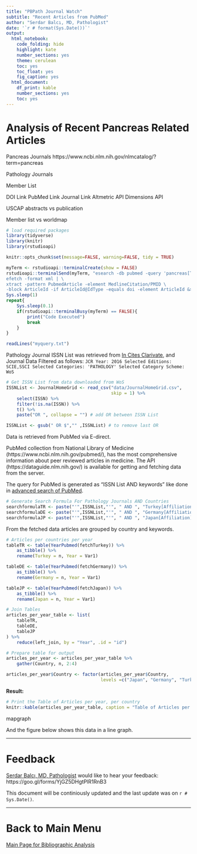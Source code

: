 ```yaml
---
title: "PBPath Journal Watch"
subtitle: "Recent Articles from PubMed"
author: "Serdar Balcı, MD, Pathologist"
date: '`r # format(Sys.Date())`'
output: 
  html_notebook: 
    code_folding: hide
    highlight: kate
    number_sections: yes
    theme: cerulean
    toc: yes
    toc_float: yes
    fig_caption: yes
  html_document: 
    df_print: kable
    number_sections: yes
    toc: yes
---
```



# Analysis of Recent Pancreas Related Articles

Pancreas Journals
https://www.ncbi.nlm.nih.gov/nlmcatalog/?term=pancreas

Pathology Journals

Member List

DOI Link
PubMed Link
Journal Link
Altmetric API
Dimensions API


USCAP abstracts vs publication

Member list vs worldmap




```r
# load required packages
library(tidyverse)
library(knitr)
library(rstudioapi)
```

    
```r
knitr::opts_chunk$set(message=FALSE, warning=FALSE, tidy = TRUE)
```



```r
myTerm <- rstudioapi::terminalCreate(show = FALSE)
rstudioapi::terminalSend(myTerm, "esearch -db pubmed -query 'pancreas[Title/Abstract]) AND pathology' -datetype EDAT -min 2018/05/01 -max 3000 | \
efetch -format xml | \
xtract -pattern PubmedArticle -element MedlineCitation/PMID \
-block ArticleId -if ArticleId@IdType -equals doi -element ArticleId &> myquery.txt")
Sys.sleep(1)
repeat{
    Sys.sleep(0.1)
    if(rstudioapi::terminalBusy(myTerm) == FALSE){
        print("Code Executed")
        break
    }
}
```


```r
readLines("myquery.txt")
```



Pathology Journal ISSN List was retrieved from [In Cites Clarivate](https://jcr.incites.thomsonreuters.com/), and Journal Data Filtered as follows: `JCR Year: 2016 Selected Editions: SCIE,SSCI Selected Categories: 'PATHOLOGY' Selected Category Scheme: WoS`

```r
# Get ISSN List from data downloaded from WoS
ISSNList <- JournalHomeGrid <- read_csv("data/JournalHomeGrid.csv",
                                        skip = 1) %>%
    select(ISSN) %>%
    filter(!is.na(ISSN)) %>%
    t() %>%
    paste("OR ", collapse = "") # add OR between ISSN List

ISSNList <- gsub(" OR $","" ,ISSNList) # to remove last OR
```

Data is retrieved from PubMed via E-direct.

PubMed collection from National Library of Medicine (https://www.ncbi.nlm.nih.gov/pubmed/), has the most comprehensive information about peer reviewed articles in medicine.
The API (https://dataguide.nlm.nih.gov/) is available for getting and fetching data from the server.

The query for PubMed is generated as "ISSN List AND keywords" like done in [advanced search of PubMed](https://www.ncbi.nlm.nih.gov/pubmed/advanced).


```r
# Generate Search Formula For Pathology Journals AND Countries
searchformulaTR <- paste("'",ISSNList,"'", " AND ", "Turkey[Affiliation]")
searchformulaDE <- paste("'",ISSNList,"'", " AND ", "Germany[Affiliation]")
searchformulaJP <- paste("'",ISSNList,"'", " AND ", "Japan[Affiliation]")
```



From the fetched data articles are grouped by country and keywords.

```r
# Articles per countries per year
tableTR <- table(YearPubmed(fetchTurkey)) %>%
    as_tibble() %>%
    rename(Turkey = n, Year = Var1)

tableDE <- table(YearPubmed(fetchGermany)) %>%
    as_tibble() %>%
    rename(Germany = n, Year = Var1)

tableJP <- table(YearPubmed(fetchJapan)) %>%
    as_tibble() %>%
    rename(Japan = n, Year = Var1)

# Join Tables
articles_per_year_table <- list(
    tableTR,
    tableDE,
    tableJP
) %>%
    reduce(left_join, by = "Year", .id = "id")

```


```r
# Prepare table for output
articles_per_year <- articles_per_year_table %>%
    gather(Country, n, 2:4)

articles_per_year$Country <- factor(articles_per_year$Country,
                                    levels =c("Japan", "Germany", "Turkey"))
```


**Result:**


```r
# Print the Table of Articles per year, per country
knitr::kable(articles_per_year_table, caption = "Table of Articles per year, per country")
```

mapgraph



And the figure below shows this data in a line graph.


---




# Feedback

[Serdar Balcı, MD, Pathologist](https://github.com/sbalci) would like to hear your feedback: https://goo.gl/forms/YjGZ5DHgtPlR1RnB3

This document will be continiously updated and the last update was on `r # Sys.Date()`.

---

# Back to Main Menu

[Main Page for Bibliographic Analysis](https://sbalci.github.io/pubmed/BibliographicStudies.html)












